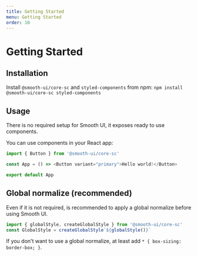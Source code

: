 ```yaml
---
title: Getting Started
menu: Getting Started
order: 10
---
```


# Getting Started

## Installation

Install `@smooth-ui/core-sc` and `styled-components` from npm:
`npm install @smooth-ui/core-sc styled-components`

## Usage

There is no required setup for Smooth UI, it exposes ready to use components.

You can use components in your React app:

```js
import { Button } from '@smooth-ui/core-sc'

const App = () => <Button variant="primary">Hello world!</Button>

export default App
```

## Global normalize (recommended)

Even if it is not required, is recommended to apply a global normalize before using Smooth UI.

```js
import { globalStyle, createGlobalStyle } from '@smooth-ui/core-sc'
const GlobalStyle = createGlobalStyle`${globalStyle()}`
```

If you don't want to use a global normalize, at least add `* { box-sizing: border-box; }`.
